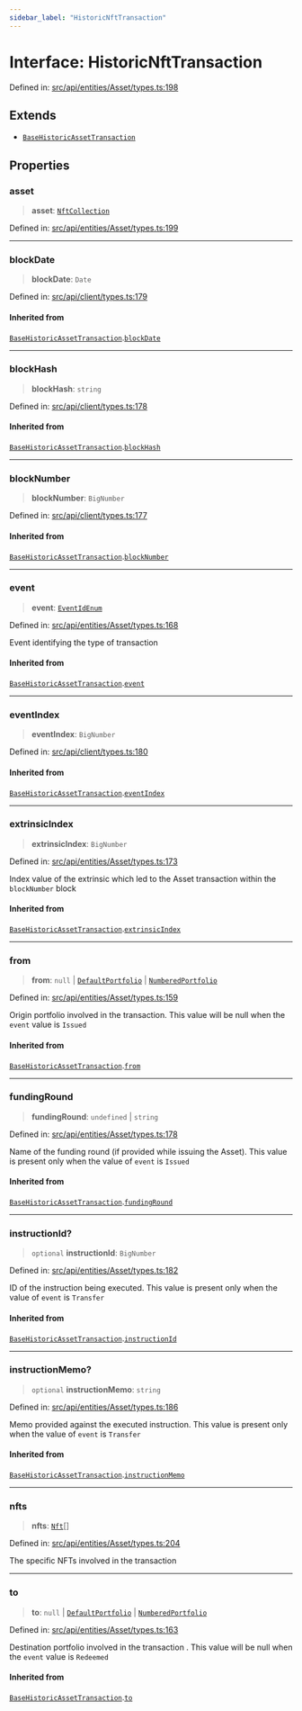 ```yaml
---
sidebar_label: "HistoricNftTransaction"
---
```


# Interface: HistoricNftTransaction

Defined in: [src/api/entities/Asset/types.ts:198](https://github.com/PolymeshAssociation/polymesh-sdk/blob/bee6a2fe7a8ce5db42a6982e793782182cde2153/src/api/entities/Asset/types.ts#L198)

## Extends

- [`BaseHistoricAssetTransaction`](BaseHistoricAssetTransaction.mdx)

## Properties

### asset

> **asset**: [`NftCollection`](../../NonFungible/NftCollection/classes/NftCollection.mdx)

Defined in: [src/api/entities/Asset/types.ts:199](https://github.com/PolymeshAssociation/polymesh-sdk/blob/bee6a2fe7a8ce5db42a6982e793782182cde2153/src/api/entities/Asset/types.ts#L199)

***

### blockDate

> **blockDate**: `Date`

Defined in: [src/api/client/types.ts:179](https://github.com/PolymeshAssociation/polymesh-sdk/blob/bee6a2fe7a8ce5db42a6982e793782182cde2153/src/api/client/types.ts#L179)

#### Inherited from

[`BaseHistoricAssetTransaction`](BaseHistoricAssetTransaction.mdx).[`blockDate`](BaseHistoricAssetTransaction.mdx#blockdate)

***

### blockHash

> **blockHash**: `string`

Defined in: [src/api/client/types.ts:178](https://github.com/PolymeshAssociation/polymesh-sdk/blob/bee6a2fe7a8ce5db42a6982e793782182cde2153/src/api/client/types.ts#L178)

#### Inherited from

[`BaseHistoricAssetTransaction`](BaseHistoricAssetTransaction.mdx).[`blockHash`](BaseHistoricAssetTransaction.mdx#blockhash)

***

### blockNumber

> **blockNumber**: `BigNumber`

Defined in: [src/api/client/types.ts:177](https://github.com/PolymeshAssociation/polymesh-sdk/blob/bee6a2fe7a8ce5db42a6982e793782182cde2153/src/api/client/types.ts#L177)

#### Inherited from

[`BaseHistoricAssetTransaction`](BaseHistoricAssetTransaction.mdx).[`blockNumber`](BaseHistoricAssetTransaction.mdx#blocknumber)

***

### event

> **event**: [`EventIdEnum`](../../../../../types/enumerations/EventIdEnum.mdx)

Defined in: [src/api/entities/Asset/types.ts:168](https://github.com/PolymeshAssociation/polymesh-sdk/blob/bee6a2fe7a8ce5db42a6982e793782182cde2153/src/api/entities/Asset/types.ts#L168)

Event identifying the type of transaction

#### Inherited from

[`BaseHistoricAssetTransaction`](BaseHistoricAssetTransaction.mdx).[`event`](BaseHistoricAssetTransaction.mdx#event)

***

### eventIndex

> **eventIndex**: `BigNumber`

Defined in: [src/api/client/types.ts:180](https://github.com/PolymeshAssociation/polymesh-sdk/blob/bee6a2fe7a8ce5db42a6982e793782182cde2153/src/api/client/types.ts#L180)

#### Inherited from

[`BaseHistoricAssetTransaction`](BaseHistoricAssetTransaction.mdx).[`eventIndex`](BaseHistoricAssetTransaction.mdx#eventindex)

***

### extrinsicIndex

> **extrinsicIndex**: `BigNumber`

Defined in: [src/api/entities/Asset/types.ts:173](https://github.com/PolymeshAssociation/polymesh-sdk/blob/bee6a2fe7a8ce5db42a6982e793782182cde2153/src/api/entities/Asset/types.ts#L173)

Index value of the extrinsic which led to the Asset transaction within the `blockNumber` block

#### Inherited from

[`BaseHistoricAssetTransaction`](BaseHistoricAssetTransaction.mdx).[`extrinsicIndex`](BaseHistoricAssetTransaction.mdx#extrinsicindex)

***

### from

> **from**: `null` \| [`DefaultPortfolio`](../../../DefaultPortfolio/classes/DefaultPortfolio.mdx) \| [`NumberedPortfolio`](../../../NumberedPortfolio/classes/NumberedPortfolio.mdx)

Defined in: [src/api/entities/Asset/types.ts:159](https://github.com/PolymeshAssociation/polymesh-sdk/blob/bee6a2fe7a8ce5db42a6982e793782182cde2153/src/api/entities/Asset/types.ts#L159)

Origin portfolio involved in the transaction. This value will be null when the `event` value is `Issued`

#### Inherited from

[`BaseHistoricAssetTransaction`](BaseHistoricAssetTransaction.mdx).[`from`](BaseHistoricAssetTransaction.mdx#from)

***

### fundingRound

> **fundingRound**: `undefined` \| `string`

Defined in: [src/api/entities/Asset/types.ts:178](https://github.com/PolymeshAssociation/polymesh-sdk/blob/bee6a2fe7a8ce5db42a6982e793782182cde2153/src/api/entities/Asset/types.ts#L178)

Name of the funding round (if provided while issuing the Asset). This value is present only when the value of `event` is `Issued`

#### Inherited from

[`BaseHistoricAssetTransaction`](BaseHistoricAssetTransaction.mdx).[`fundingRound`](BaseHistoricAssetTransaction.mdx#fundinground)

***

### instructionId?

> `optional` **instructionId**: `BigNumber`

Defined in: [src/api/entities/Asset/types.ts:182](https://github.com/PolymeshAssociation/polymesh-sdk/blob/bee6a2fe7a8ce5db42a6982e793782182cde2153/src/api/entities/Asset/types.ts#L182)

ID of the instruction being executed. This value is present only when the value of `event` is `Transfer`

#### Inherited from

[`BaseHistoricAssetTransaction`](BaseHistoricAssetTransaction.mdx).[`instructionId`](BaseHistoricAssetTransaction.mdx#instructionid)

***

### instructionMemo?

> `optional` **instructionMemo**: `string`

Defined in: [src/api/entities/Asset/types.ts:186](https://github.com/PolymeshAssociation/polymesh-sdk/blob/bee6a2fe7a8ce5db42a6982e793782182cde2153/src/api/entities/Asset/types.ts#L186)

Memo provided against the executed instruction. This value is present only when the value of `event` is `Transfer`

#### Inherited from

[`BaseHistoricAssetTransaction`](BaseHistoricAssetTransaction.mdx).[`instructionMemo`](BaseHistoricAssetTransaction.mdx#instructionmemo)

***

### nfts

> **nfts**: [`Nft`](../../NonFungible/Nft/classes/Nft.mdx)[]

Defined in: [src/api/entities/Asset/types.ts:204](https://github.com/PolymeshAssociation/polymesh-sdk/blob/bee6a2fe7a8ce5db42a6982e793782182cde2153/src/api/entities/Asset/types.ts#L204)

The specific NFTs involved in the transaction

***

### to

> **to**: `null` \| [`DefaultPortfolio`](../../../DefaultPortfolio/classes/DefaultPortfolio.mdx) \| [`NumberedPortfolio`](../../../NumberedPortfolio/classes/NumberedPortfolio.mdx)

Defined in: [src/api/entities/Asset/types.ts:163](https://github.com/PolymeshAssociation/polymesh-sdk/blob/bee6a2fe7a8ce5db42a6982e793782182cde2153/src/api/entities/Asset/types.ts#L163)

Destination portfolio involved in the transaction . This value will be null when the `event` value is `Redeemed`

#### Inherited from

[`BaseHistoricAssetTransaction`](BaseHistoricAssetTransaction.mdx).[`to`](BaseHistoricAssetTransaction.mdx#to)
